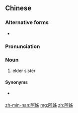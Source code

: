 {{also|阿姐}}
==Chinese==
{{zh-forms}}

===Alternative forms===
*{{zh-l|阿姐}}

===Pronunciation===
{{zh-pron
|m=āzǐ,ājiě,2nb=Taiwan
|h=pfs=n:â-chí/n:â-chè/s:â-che
|mn=kh,qz,xm,zz:a-chí/mg,tc,tn,tp:a-ché
|cat=n
}}

===Noun===
{{zh-noun}}

# {{lb|zh|chiefly|Min Nan|Hakka}} elder sister

====Synonyms====
*{{qualifier|Kinmen}} {{zh-l|俺姊}}

{{zh-cat|Family}}

[[zh-min-nan:阿姊]]
[[mg:阿姊]]
[[zh:阿姊]]